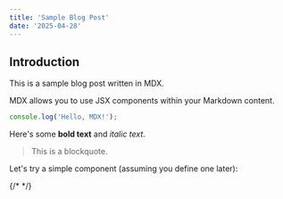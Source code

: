 ```yaml
---
title: 'Sample Blog Post'
date: '2025-04-28'
---
```


## Introduction

This is a sample blog post written in MDX.

MDX allows you to use JSX components within your Markdown content.

```javascript
console.log('Hello, MDX!');
```

Here's some **bold text** and *italic text*.

> This is a blockquote.

Let's try a simple component (assuming you define one later):

{/* <MyComponent /> */}
